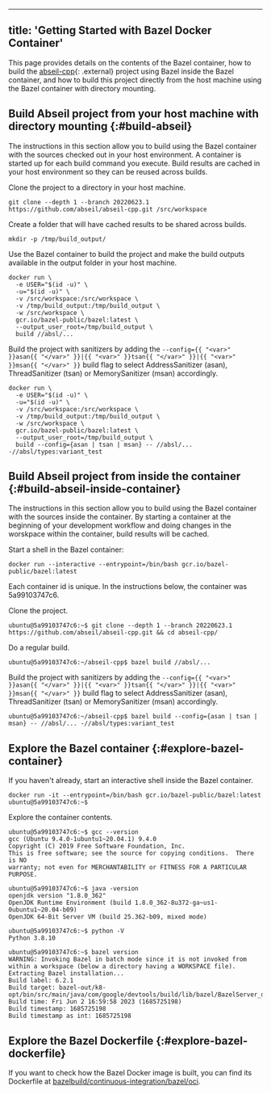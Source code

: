 
---
title: 'Getting Started with Bazel Docker Container'
---



This page provides details on the contents of the Bazel container, how to build
the [abseil-cpp](https://github.com/abseil/abseil-cpp){: .external} project using Bazel
inside the Bazel container, and how to build this project directly
from the host machine using the Bazel container with directory mounting.

## Build Abseil project from your host machine with directory mounting {:#build-abseil}

The instructions in this section allow you to build using the Bazel container
with the sources checked out in your host environment. A container is started up
for each build command you execute. Build results are cached in your host
environment so they can be reused across builds.

Clone the project to a directory in your host machine.

```posix-terminal
git clone --depth 1 --branch 20220623.1 https://github.com/abseil/abseil-cpp.git /src/workspace
```

Create a folder that will have cached results to be shared across builds.

```posix-terminal
mkdir -p /tmp/build_output/
```

Use the Bazel container to build the project and make the build
outputs available in the output folder in your host machine.

```posix-terminal
docker run \
  -e USER="$(id -u)" \
  -u="$(id -u)" \
  -v /src/workspace:/src/workspace \
  -v /tmp/build_output:/tmp/build_output \
  -w /src/workspace \
  gcr.io/bazel-public/bazel:latest \
  --output_user_root=/tmp/build_output \
  build //absl/...
```

Build the project with sanitizers by adding the `--config={{ "<var>" }}asan{{ "</var>" }}|{{ "<var>" }}tsan{{ "</var>" }}|{{ "<var>" }}msan{{ "</var>" }}` build
flag to select AddressSanitizer (asan), ThreadSanitizer (tsan) or
MemorySanitizer (msan) accordingly.

```posix-terminal
docker run \
  -e USER="$(id -u)" \
  -u="$(id -u)" \
  -v /src/workspace:/src/workspace \
  -v /tmp/build_output:/tmp/build_output \
  -w /src/workspace \
  gcr.io/bazel-public/bazel:latest \
  --output_user_root=/tmp/build_output \
  build --config={asan | tsan | msan} -- //absl/... -//absl/types:variant_test
```

## Build Abseil project from inside the container {:#build-abseil-inside-container}

The instructions in this section allow you to build using the Bazel container
with the sources inside the container. By starting a container at the beginning
of your development workflow and doing changes in the worskpace within the
container, build results will be cached.

Start a shell in the Bazel container:

```posix-terminal
docker run --interactive --entrypoint=/bin/bash gcr.io/bazel-public/bazel:latest
```

Each container id is unique. In the instructions below, the container was 5a99103747c6.

Clone the project.

```posix-terminal
ubuntu@5a99103747c6:~$ git clone --depth 1 --branch 20220623.1 https://github.com/abseil/abseil-cpp.git && cd abseil-cpp/
```

Do a regular build.

```posix-terminal
ubuntu@5a99103747c6:~/abseil-cpp$ bazel build //absl/...
```

Build the project with sanitizers by adding the `--config={{ "<var>" }}asan{{ "</var>" }}|{{ "<var>" }}tsan{{ "</var>" }}|{{ "<var>" }}msan{{ "</var>" }}`
build flag to select AddressSanitizer (asan), ThreadSanitizer (tsan) or
MemorySanitizer (msan) accordingly.

```posix-terminal
ubuntu@5a99103747c6:~/abseil-cpp$ bazel build --config={asan | tsan | msan} -- //absl/... -//absl/types:variant_test
```

## Explore the Bazel container {:#explore-bazel-container}

If you haven't already, start an interactive shell inside the Bazel container.

```posix-terminal
docker run -it --entrypoint=/bin/bash gcr.io/bazel-public/bazel:latest
ubuntu@5a99103747c6:~$
```

Explore the container contents.

```posix-terminal
ubuntu@5a99103747c6:~$ gcc --version
gcc (Ubuntu 9.4.0-1ubuntu1~20.04.1) 9.4.0
Copyright (C) 2019 Free Software Foundation, Inc.
This is free software; see the source for copying conditions.  There is NO
warranty; not even for MERCHANTABILITY or FITNESS FOR A PARTICULAR PURPOSE.

ubuntu@5a99103747c6:~$ java -version
openjdk version "1.8.0_362"
OpenJDK Runtime Environment (build 1.8.0_362-8u372-ga~us1-0ubuntu1~20.04-b09)
OpenJDK 64-Bit Server VM (build 25.362-b09, mixed mode)

ubuntu@5a99103747c6:~$ python -V
Python 3.8.10

ubuntu@5a99103747c6:~$ bazel version
WARNING: Invoking Bazel in batch mode since it is not invoked from within a workspace (below a directory having a WORKSPACE file).
Extracting Bazel installation...
Build label: 6.2.1
Build target: bazel-out/k8-opt/bin/src/main/java/com/google/devtools/build/lib/bazel/BazelServer_deploy.jar
Build time: Fri Jun 2 16:59:58 2023 (1685725198)
Build timestamp: 1685725198
Build timestamp as int: 1685725198
```

## Explore the Bazel Dockerfile {:#explore-bazel-dockerfile}

If you want to check how the Bazel Docker image is built, you can find its Dockerfile at [bazelbuild/continuous-integration/bazel/oci](https://github.com/bazelbuild/continuous-integration/tree/master/bazel/oci).
